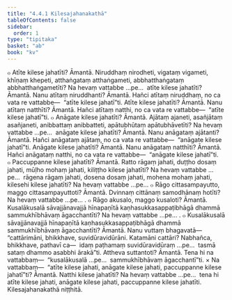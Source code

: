 ```yaml
---
title: "4.4.1 Kilesajahanakathā"
tableOfContents: false
sidebar:
  order: 1
type: "tipitaka"
basket: "ab"
book: "kv"
---
```



<DynamicBreadcrumb />

<Division number="828" book="kv" bookNo="32" page="417">

<Paragraph number="2583" book="kv">
๐ Atīte kilese jahatīti? Āmantā. Niruddhaṃ nirodheti, vigataṃ vigameti, khīṇaṃ khepeti, atthaṅgataṃ atthaṅgameti, abbhatthaṅgataṃ abbhatthaṅgametīti? Na hevaṃ vattabbe …pe…  atīte kilese jahatīti? Āmantā. Nanu atītaṃ niruddhanti? Āmantā. Hañci atītaṃ niruddhaṃ, no ca vata re vattabbe—  “atīte kilese jahatī”ti. Atīte kilese jahatīti? Āmantā. Nanu atītaṃ natthīti? Āmantā. Hañci atītaṃ natthi, no ca vata re vattabbe—  “atīte kilese jahatī”ti.
</Paragraph>

</Division>
<Division number="829" book="kv" bookNo="32" page="417">

<Paragraph number="2584" book="kv">
๐ Anāgate kilese jahatīti? Āmantā. Ajātaṃ ajaneti, asañjātaṃ asañjaneti, anibbattaṃ anibbatteti, apātubhūtaṃ apātubhāvetīti? Na hevaṃ vattabbe …pe…  anāgate kilese jahatīti? Āmantā. Nanu anāgataṃ ajātanti? Āmantā. Hañci anāgataṃ ajātaṃ, no ca vata re vattabbe—  “anāgate kilese jahatī”ti. Anāgate kilese jahatīti? Āmantā. Nanu anāgataṃ natthīti? Āmantā. Hañci anāgataṃ natthi, no ca vata re vattabbe—  “anāgate kilese jahatī”ti.
</Paragraph>

</Division>
<Division number="830" book="kv" bookNo="32" page="417">

<Paragraph number="2585" book="kv">
๐ Paccuppanne kilese jahatīti? Āmantā. Ratto rāgaṃ jahati, duṭṭho dosaṃ jahati, mūḷho mohaṃ jahati, kiliṭṭho kilese jahatīti? Na hevaṃ vattabbe …pe…  rāgena rāgaṃ jahati, dosena dosaṃ jahati, mohena mohaṃ jahati, kilesehi kilese jahatīti? Na hevaṃ vattabbe …pe…
</Paragraph>

<Paragraph number="2586" book="kv">
๐ Rāgo cittasampayutto, maggo cittasampayuttoti? Āmantā. Dvinnaṃ cittānaṃ samodhānaṃ hotīti? Na hevaṃ vattabbe …pe… .
</Paragraph>

<Paragraph number="2587" book="kv">
๐ Rāgo akusalo, maggo kusaloti? Āmantā. Kusalākusalā sāvajjānavajjā hīnapaṇītā kaṇhasukkasappaṭibhāgā dhammā sammukhībhāvaṃ āgacchantīti? Na hevaṃ vattabbe …pe… .
</Paragraph>

<Paragraph number="2588" book="kv">
๐ Kusalākusalā sāvajjānavajjā hīnapaṇītā kaṇhasukkasappaṭibhāgā dhammā sammukhībhāvaṃ āgacchantīti? Āmantā. Nanu vuttaṃ bhagavatā—  “cattārimāni, bhikkhave, suvidūravidūrāni. Katamāni cattāri? Nabhañca, bhikkhave, pathavī ca—  idaṃ paṭhamaṃ suvidūravidūraṃ …pe…  tasmā sataṃ dhammo asabbhi ārakā”ti. Attheva suttantoti? Āmantā. Tena hi na vattabbaṃ—  “kusalākusalā …pe…  sammukhībhāvaṃ āgacchantī”ti.
</Paragraph>

</Division>
<Division number="831" book="kv" bookNo="32" page="418">

<Paragraph number="2589" book="kv">
× Na vattabbaṃ—  “atīte kilese jahati, anāgate kilese jahati, paccuppanne kilese jahatī”ti? Āmantā. Natthi kilese jahatīti? Na hevaṃ vattabbe …pe…  tena hi atīte kilese jahati, anāgate kilese jahati, paccuppanne kilese jahatīti.

</Paragraph>
</Division>

<Paragraph number="2590" type="center" book="kv">
Kilesajahanakathā niṭṭhitā.
</Paragraph>